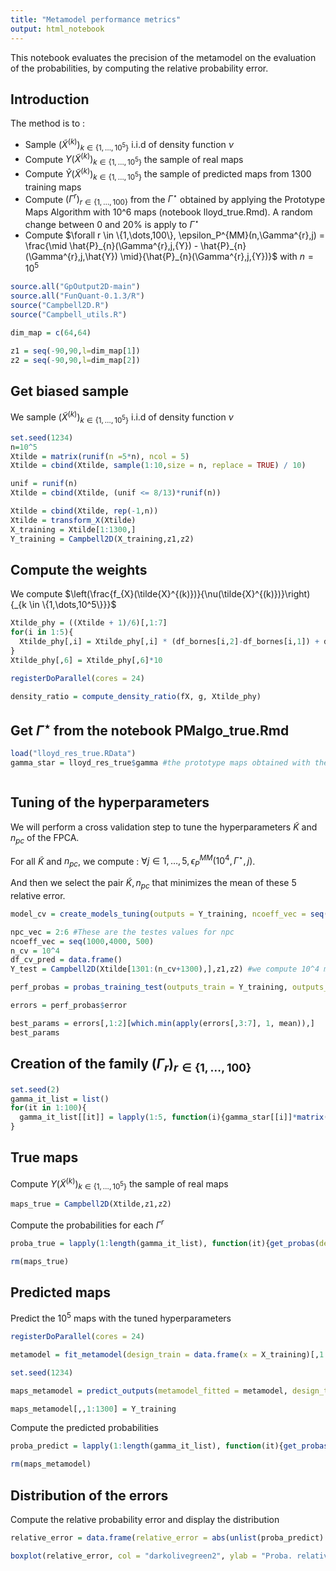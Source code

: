 ```yaml
---
title: "Metamodel performance metrics"
output: html_notebook
---
```


\newcommand{\Gamm}{\Gamma}
\newcommand{\biais}{\nu}
\newcommand{\Ytrue}{{Y}}
\newcommand{\Ypred}{\hat{Y}}
\newcommand{\erreurprobarelative}{\epsilon_P^{MM}}


This notebook evaluates the precision of the metamodel on the evaluation of the probabilities, by computing the relative probability error.

## Introduction 

The method is to : 
 
  - Sample $(\tilde{X}^{(k)})_{k \in \{1,\dots,10^5\}}$ i.i.d of density function $\biais$
  - Compute $Y(\tilde{X}^{(k)})_{k \in \{1,\dots,10^5\}}$ the sample of real maps
  - Compute $\hat{Y}(\tilde{X}^{(k)})_{k \in \{1,\dots,10^5\}}$ the sample of predicted maps from 1300 training maps
  - Compute $(\Gamm^r)_{r \in \{1,\dots,100\}}$ from the $\Gamm^{\star}$ obtained by applying the Prototype Maps Algorithm with 10^6 maps (notebook lloyd_true.Rmd). A random change between 0 and $20\%$ is apply to $\Gamm^{\star}$
  - Compute $\forall r \in \{1,\dots,100\}, \erreurprobarelative(n,\Gamm^{r},j) = \frac{\mid  \hat{P}_{n}(\Gamm^{r},j,\Ytrue) - \hat{P}_{n}(\Gamm^{r},j,\Ypred) \mid}{\hat{P}_{n}(\Gamm^{r},j,\Ytrue)}$ with $n= 10^5$
  
 
  

```r
source.all("GpOutput2D-main")
source.all("FunQuant-0.1.3/R")
source("Campbell2D.R")
source("Campbell_utils.R")
```



```r
dim_map = c(64,64)

z1 = seq(-90,90,l=dim_map[1])
z2 = seq(-90,90,l=dim_map[2])

```

## Get biased sample 

We sample $(\tilde{X}^{(k)})_{k \in \{1,\dots,10^5\}}$ i.i.d of density function $\biais$

```r
set.seed(1234)
n=10^5
Xtilde = matrix(runif(n =5*n), ncol = 5)
Xtilde = cbind(Xtilde, sample(1:10,size = n, replace = TRUE) / 10) 

unif = runif(n) 
Xtilde = cbind(Xtilde, (unif <= 8/13)*runif(n))

Xtilde = cbind(Xtilde, rep(-1,n))
Xtilde = transform_X(Xtilde)
X_training = Xtilde[1:1300,]
Y_training = Campbell2D(X_training,z1,z2)
```

## Compute the weights 

We compute $\left(\frac{f_{X}(\tilde{X}^{(k)})}{\biais(\tilde{X}^{(k)})}\right){_{k \in \{1,\dots,10^5\}}}$

```r
Xtilde_phy = ((Xtilde + 1)/6)[,1:7]
for(i in 1:5){
  Xtilde_phy[,i] = Xtilde_phy[,i] * (df_bornes[i,2]-df_bornes[i,1]) + df_bornes[i,1]
}
Xtilde_phy[,6] = Xtilde_phy[,6]*10

registerDoParallel(cores = 24)

density_ratio = compute_density_ratio(fX, g, Xtilde_phy)

```

## Get $\Gamm^{\star}$ from the notebook PMalgo_true.Rmd

```r
load("lloyd_res_true.RData")
gamma_star = lloyd_res_true$gamma #the prototype maps obtained with the true maps



```


## Tuning of the hyperparameters

We will perform a cross validation step to tune the hyperparameters $\tilde{K}$ and $n_{pc}$ of the FPCA. 

For all $\tilde{K}$ and $n_{pc}$, we compute : $\forall j \in {1,\dots, 5},\erreurprobarelative(10^4,\Gamm^{\star},j)$. 

And then we select the pair $\tilde{K}, n_{pc}$ that minimizes the mean of these 5 relative error.

```r
model_cv = create_models_tuning(outputs = Y_training, ncoeff_vec = seq(1000,4000, 500), npc = 6, formula = ~1, design = data.frame(x = X_training)[,1:7],control = list(trace = 0), nugget.estim = TRUE)
```


```r
npc_vec = 2:6 #These are the testes values for npc
ncoeff_vec = seq(1000,4000, 500)
n_cv = 10^4 
df_cv_pred = data.frame()
Y_test = Campbell2D(Xtilde[1301:(n_cv+1300),],z1,z2) #we compute 10^4 maps

perf_probas = probas_training_test(outputs_train = Y_training, outputs_test = Y_test, density_ratio = density_ratio[1301:(1300+n_cv)], gamma = gamma_star, model_tuning = model_cv, ncoeff_vec = ncoeff_vec, npc_vec = npc_vec, design_train = data.frame(x = X_training)[,1:7], design_test =  data.frame(Xtilde[1301:(n_cv+1300),1:7]))

errors = perf_probas$error

best_params = errors[,1:2][which.min(apply(errors[,3:7], 1, mean)),]
best_params
```

## Creation of the family $(\Gamma_{r})_{r \in \{1,\dots,100\}}$

```r
set.seed(2)
gamma_it_list = list()
for(it in 1:100){
  gamma_it_list[[it]] = lapply(1:5, function(i){gamma_star[[i]]*matrix(runif(64^2,0.8,1.2), ncol = 64, nrow = 64)})
}
```

## True maps

Compute $Y(\tilde{X}^{(k)})_{k \in \{1,\dots,10^5\}}$ the sample of real maps

```r
maps_true = Campbell2D(Xtilde,z1,z2)

```


Compute the probabilities for each $\Gamm^{r}$

```r
proba_true = lapply(1:length(gamma_it_list), function(it){get_probas(density_ratio = density_ratio[1:10^5], outputs = maps_true[,,1:10^5],gamma = gamma_it_list[[it]])})

rm(maps_true)
```

## Predicted maps

Predict the $10^5$ maps with the tuned hyperparameters 

```r
registerDoParallel(cores = 24)

metamodel = fit_metamodel(design_train = data.frame(x = X_training)[,1:7], outputs_train = Y_training, seed = 1, ncoeff = 2000, npc = 6,control = list(trace = 0))


```

```r
set.seed(1234)

maps_metamodel = predict_outputs(metamodel_fitted = metamodel, design_test = data.frame(Xtilde[,1:7])) #predict the maps

maps_metamodel[,,1:1300] = Y_training

```

Compute the predicted probabilities

```r
proba_predict = lapply(1:length(gamma_it_list), function(it){get_probas(density_ratio = density_ratio[1:10^5], outputs = maps_metamodel[,,1:10^5],gamma = gamma_it_list[[it]])})

rm(maps_metamodel)

```

## Distribution of the errors 

Compute the relative probability error and display the distribution 


```r
relative_error = data.frame(relative_error = abs(unlist(proba_predict) - unlist(proba_true))/unlist(proba_true))

boxplot(relative_error, col = "darkolivegreen2", ylab = "Proba. relative metamodel error", log = "y",  cex.lab=1.3, cex.axis = 1.3)

```





